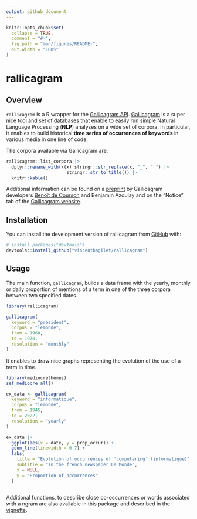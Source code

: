 ```yaml
---
output: github_document
---
```


<!-- README.md is generated from README.Rmd. Please edit that file -->

```r
knitr::opts_chunk$set(
  collapse = TRUE,
  comment = "#>",
  fig.path = "man/figures/README-",
  out.width = "100%"
)
```

# rallicagram

<!-- badges: start -->
<!-- badges: end -->

## Overview

`rallicagram` is a R wrapper for the [Gallicagram API](https://regicid.github.io/api). [Gallicagram](https://shiny.ens-paris-saclay.fr/app/gallicagram) is a super nice tool and set of databases that enable to easily run simple Natural Language Processing (**NLP**) analyses on a wide set of corpora. In particular, it enables to build historical **time series of occurrences of keywords** in various media in one line of code.

The corpora available via Gallicagram are:

```r
rallicagram::list_corpora |> 
  dplyr::rename_with(\(x) stringr::str_replace(x, "_", " ") |>  
                       stringr::str_to_title()) |> 
  knitr::kable()
```

Additional information can be found on a [preprint](https://osf.io/preprints/socarxiv/84bf3/) by Gallicagram developers [
Benoît de Courson](https://regicid.github.io/) and Benjamin Azoulay and on the "Notice" tab of the [Gallicagram website](https://shiny.ens-paris-saclay.fr/app/gallicagram).

## Installation

You can install the development version of rallicagram from [GitHub](https://github.com/vincentbagilet/rallicagram) with:

``` r
# install.packages("devtools")
devtools::install_github("vincentbagilet/rallicagram")
```

## Usage

The main function, `gallicagram`, builds a data frame with the yearly, monthly or daily proportion of mentions of a term in one of the three corpora between two specified dates.

```r
library(rallicagram)

gallicagram(
  keyword = "président", 
  corpus = "lemonde", 
  from = 1960, 
  to = 1970,
  resolution = "monthly"
)
```

It enables to draw nice graphs representing the evolution of the use of a term in time.

```r
library(mediocrethemes)
set_mediocre_all()

ex_data <- gallicagram(
  keyword = "informatique", 
  corpus = "lemonde", 
  from = 1945, 
  to = 2022,
  resolution = "yearly"
)

ex_data |> 
  ggplot(aes(x = date, y = prop_occur)) + 
  geom_line(linewidth = 0.7) +
  labs(
    title = "Evolution of occurrences of 'computering' (informatique)",
    subtitle = "In the french newspaper Le Monde",
    x = NULL,
    y = "Proportion of occurrences"
  )
  
```


Additional functions, to describe close co-occurrences or words associated with a ngram are also available in this package and described in the [vignette](articles/rallicagram.html).
